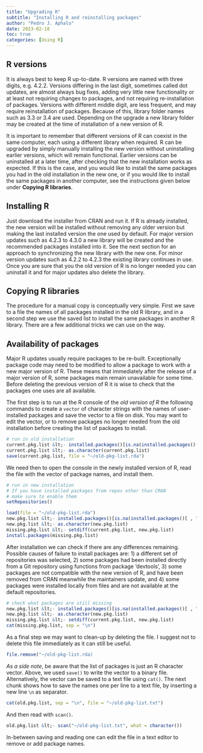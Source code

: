 ```yaml
---
title: "Upgrading R"
subtitle: "Installing R and reinstalling packages"
author: "Pedro J. Aphalo"
date: 2023-02-18
toc: true
categories: [Using R]
---
```


## R versions

It is always best to keep R up-to-date. R versions are named with three digits, e.g. 4.2.2. Versions differing in the last digit, sometimes called dot updates, are almost always bug fixes, adding very little new functionality or at least not requiring changes to packages, and not requiring re-installation of packages. Versions with different middle digit, are less frequent, and may require reinstallation of packages. Because of this, library folder names such as 3.3 or 3.4 are used. Depending on the upgrade a new library folder may be created at the time of installation of a new version of R.

It is important to remember that different versions of R can coexist in the same computer, each using a different library when required. R can be upgraded by simply manually installing the new version without uninstalling earlier versions, which will remain functional. Earlier versions can be uninstalled at a later time, after checking that the new installation works as expected. If this is the case, and you would like to install the same packages you had in the old installation in the new one, or if you would like to install the same packages in another computer, see the instructions given below under **Copying R libraries**.

## Installing R

Just download the installer from CRAN and run it. If R is already installed, the new version will be installed without removing any older version but making the last installed version the one used by default. For major version updates such as 4.2.3 to 4.3.0 a new library will be created and the recommended packages installed into it. See the next section for an approach to synchronizing the new library with the new one. For minor version updates such as 4.2.2 to 4.2.3 the existing library continues in use. Once you are sure that you the old version of R is no longer needed you can uninstall it and for major updates also delete the library.

## Copying R libraries

The procedure for a manual copy is conceptually very simple. First we save to a file the names of all packages installed in the old R library, and in a second step we use the saved list to install the same packages in another R library. There are a few additional tricks we can use on the way.

::: callout-caution
## Availability of packages

Major R updates usually require packages to be re-built. Exceptionally package code may need to be modified to allow a package to work with a new major version of R. These means that immediately after the release of a major version of R, some packages main remain unavailable for some time. Before deleting the previous version of R it is wise to check that the packages one uses are all available.
:::

The first step is to run at the R console of the <em>old version of R</em> the following commands to create a `vector` of character strings with the names of user-installed packages and save the vector to a file on disk. You may want to edit the vector, or to remove packages no longer needed from the old installation before creating the list of packages to install.

```r
# run in old installation
current.pkg.list &lt;- installed.packages()[is.na(installed.packages()[ , "Priority"]), 1]
current.pkg.list &lt;- as.character(current.pkg.list)
save(current.pkg.list, file = "~/old-pkg-list.rda")

```

We need then to open the console in the newly installed version of R, read the file with the vector of package names, and install them.

```r
# run in new installation
# If you have installed packages from repos other than CRAN
# make sure to enable them
setRepositories()

load(file = "~/old-pkg-list.rda")
new.pkg.list &lt;- installed.packages()[is.na(installed.packages()[ , "Priority"]), 1]
new.pkg.list &lt;- as.character(new.pkg.list)
missing.pkg.list &lt;- setdiff(current.pkg.list, new.pkg.list)
install.packages(missing.pkg.list)

```

After installation we can check if there are any differences remaining. Possible causes of failure to install packages are: 1) a different set of repositories was selected, 2) some packages had been installed directly from a Git repository using functions from package 'devtools', 3) some packages are not compatible with the new version of R, and have been removed from CRAN meanwhile the maintainers update, and 4) some packages were installed locally from files and are not available at the default repositories.

```r
# check what packages are still missing
new.pkg.list &lt;- installed.packages()[is.na(installed.packages()[ , "Priority"]), 1]
new.pkg.list &lt;- as.character(new.pkg.list)
missing.pkg.list &lt;- setdiff(current.pkg.list, new.pkg.list)
cat(missing.pkg.list, sep = "\n")

```

As a final step we may want to clean-up by deleting the file. I suggest not to delete this file immediately as it can still be useful.

```r
file.remove("~/old-pkg-list.rda)

```

<em> As a side note</em>, be aware that the list of packages is just an R character vector. Above, we used `save()` to write the vector to a binary file. Alternatively, the vector can be saved to a text file using `cat()`. The next chunk shows how to save the names one per line to a text file, by inserting a new line `\n` as separator.

```r
cat(old.pkg.list, sep = "\n", file = "~/old-pkg-list.txt")

```

And then read with `scan()`.

```r
old.pkg.list &lt;- scan("~/old-pkg-list.txt", what = character())

```

In-between saving and reading one can edit the file in a text editor to remove or add package names.
